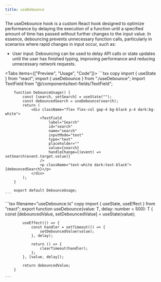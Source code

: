 ```yaml
---
title: useDebounce
---
```



The useDebounce hook is a custom React hook designed to optimize performance by delaying the execution of a function until a specified amount of time has passed without further changes to the input value.
In essence, debouncing prevents unnecessary function calls, particularly in scenarios where rapid changes in input occur, such as:

- User input: Debouncing can be used to delay API calls or state updates until the user has finished typing, improving performance and reducing unnecessary network requests.

<Tabs items={["Preview", "Usage", "Code"]}>
  <Tab>
    <DebounceUsage />
  </Tab>
  <Tab>
    ```tsx copy
        import { useState } from "react";
        import { useDebounce } from "./useDebounce";
        import TextField from "@/components/text-fields/TextField";

        function DebounceUsage() {
            const [search, setSearch] = useState("");
            const debouncedSearch = useDebounce(search);
            return (
                <div className="flex flex-col gap-4 bg-black p-4 dark:bg-white">
                    <TextField
                        label="Search"
                        id="search"
                        name="search"
                        inputMode="text"
                        type="text"
                        placeholder=""
                        value={search}
                        handleChange={(event) => setSearch(event.target.value)}
                    />
                    <p className="text-white dark:text-black">{debouncedSearch}</p>
                </div>
            );
        }

        export default DebounceUsage;
    ```

  </Tab>
  <Tab>
    ```tsx filename="useDebounce.ts" copy
        import { useState, useEffect } from "react";
        export function useDebounce<T>(value: T, delay: number = 500): T {
            const [debouncedValue, setDebouncedValue] = useState<T>(value);

            useEffect(() => {
                const handler = setTimeout(() => {
                    setDebouncedValue(value);
                }, delay);

                return () => {
                    clearTimeout(handler);
                };
            }, [value, delay]);

            return debouncedValue;
        }

    ```

  </Tab>
</Tabs>
